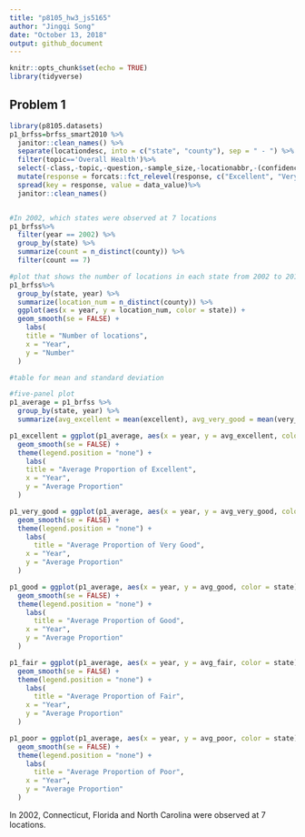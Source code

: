 ```yaml
---
title: "p8105_hw3_js5165"
author: "Jingqi Song"
date: "October 13, 2018"
output: github_document
---
```


```r
knitr::opts_chunk$set(echo = TRUE)
library(tidyverse)
```

## Problem 1

```r
library(p8105.datasets)
p1_brfss=brfss_smart2010 %>% 
  janitor::clean_names() %>%
  separate(locationdesc, into = c("state", "county"), sep = " - ") %>%
  filter(topic=='Overall Health')%>%
  select(-class,-topic,-question,-sample_size,-locationabbr,-(confidence_limit_low:geo_location))%>%
  mutate(response = forcats::fct_relevel(response, c("Excellent", "Very good", "Good", "Fair", "Poor"))) %>% 
  spread(key = response, value = data_value)%>%
  janitor::clean_names()


#In 2002, which states were observed at 7 locations
p1_brfss%>%
  filter(year == 2002) %>% 
  group_by(state) %>% 
  summarize(count = n_distinct(county)) %>% 
  filter(count == 7)

#plot that shows the number of locations in each state from 2002 to 2010
p1_brfss%>%
  group_by(state, year) %>% 
  summarize(location_num = n_distinct(county)) %>% 
  ggplot(aes(x = year, y = location_num, color = state)) + 
  geom_smooth(se = FALSE) +
    labs(
    title = "Number of locations",
    x = "Year",
    y = "Number"
  )

#table for mean and standard deviation

#five-panel plot 
p1_average = p1_brfss %>%
  group_by(state, year) %>% 
  summarize(avg_excellent = mean(excellent), avg_very_good = mean(very_good), avg_good = mean(good), avg_fair = mean(fair), avg_poor = mean(poor)) 

p1_excellent = ggplot(p1_average, aes(x = year, y = avg_excellent, color = state)) +
  geom_smooth(se = FALSE) +
  theme(legend.position = "none") +
    labs(
    title = "Average Proportion of Excellent",
    x = "Year",
    y = "Average Proportion"
  )

p1_very_good = ggplot(p1_average, aes(x = year, y = avg_very_good, color = state)) +
  geom_smooth(se = FALSE) +
  theme(legend.position = "none") +
    labs(
      title = "Average Proportion of Very Good",
    x = "Year",
    y = "Average Proportion"
  )

p1_good = ggplot(p1_average, aes(x = year, y = avg_good, color = state)) +
  geom_smooth(se = FALSE) +
  theme(legend.position = "none") +
    labs(
      title = "Average Proportion of Good",
    x = "Year",
    y = "Average Proportion"
  )

p1_fair = ggplot(p1_average, aes(x = year, y = avg_fair, color = state)) +
  geom_smooth(se = FALSE) +
  theme(legend.position = "none") +
    labs(
      title = "Average Proportion of Fair",
    x = "Year",
    y = "Average Proportion"
  )

p1_poor = ggplot(p1_average, aes(x = year, y = avg_poor, color = state)) +
  geom_smooth(se = FALSE) +
  theme(legend.position = "none") +
    labs(
      title = "Average Proportion of Poor",
    x = "Year",
    y = "Average Proportion"
  )


```



In 2002, Connecticut, Florida and North Carolina were observed at 7 locations.
